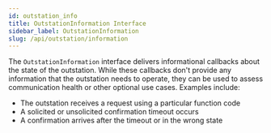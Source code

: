 ```yaml
---
id: outstation_info
title: OutstationInformation Interface
sidebar_label: OutstationInformation
slug: /api/outstation/information
---
```



The `OutstationInformation` interface delivers informational callbacks about the state of the outstation. While these callbacks don't provide any information that the outstation needs to operate, they can be used to assess communication health or other optional use cases. Examples include:

* The outstation receives a request using a particular function code
* A solicited or unsolicited confirmation timeout occurs
* A confirmation arrives after the timeout or in the wrong state